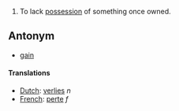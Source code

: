 #To lack [[possession]] of something once owned.

==Antonym==
*[[gain]]

====Translations====
*[[Dutch]]: [[verlies]] ''n''
*[[French]]: [[perte]] ''f''